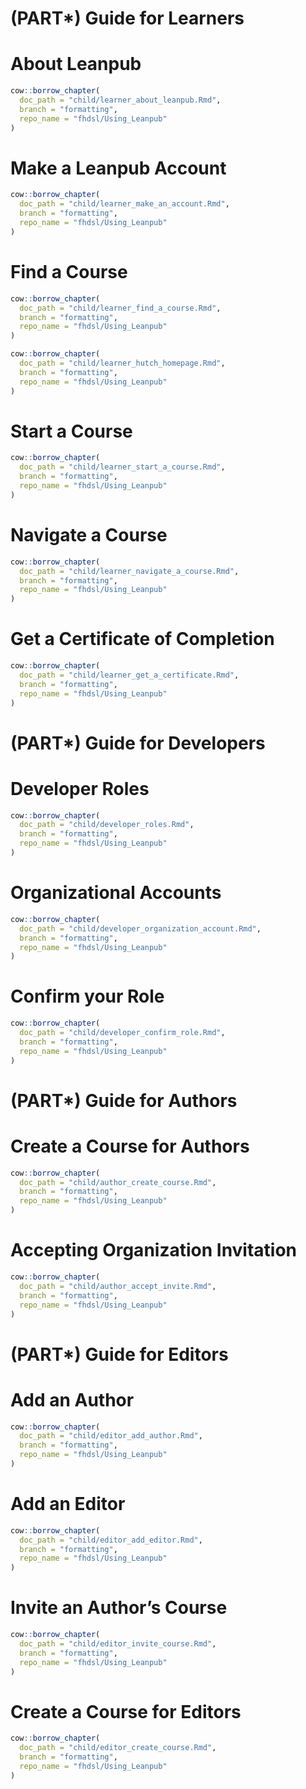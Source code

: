 
# (PART\*) Guide for Learners {-}

# About Leanpub

```r
cow::borrow_chapter(
  doc_path = "child/learner_about_leanpub.Rmd",
  branch = "formatting",
  repo_name = "fhdsl/Using_Leanpub"
)
```

# Make a Leanpub Account

```r
cow::borrow_chapter(
  doc_path = "child/learner_make_an_account.Rmd",
  branch = "formatting",
  repo_name = "fhdsl/Using_Leanpub"
)
```

# Find a Course

```r
cow::borrow_chapter(
  doc_path = "child/learner_find_a_course.Rmd",
  branch = "formatting",
  repo_name = "fhdsl/Using_Leanpub"
)
```

:::: {.notice}
```r
cow::borrow_chapter(
  doc_path = "child/learner_hutch_homepage.Rmd",
  branch = "formatting",
  repo_name = "fhdsl/Using_Leanpub"
)
```
::::

# Start a Course

```r
cow::borrow_chapter(
  doc_path = "child/learner_start_a_course.Rmd",
  branch = "formatting",
  repo_name = "fhdsl/Using_Leanpub"
)
```

# Navigate a Course

```r
cow::borrow_chapter(
  doc_path = "child/learner_navigate_a_course.Rmd",
  branch = "formatting",
  repo_name = "fhdsl/Using_Leanpub"
)
```

# Get a Certificate of Completion

```r
cow::borrow_chapter(
  doc_path = "child/learner_get_a_certificate.Rmd",
  branch = "formatting",
  repo_name = "fhdsl/Using_Leanpub"
)
```

# (PART\*) Guide for Developers {-}

# Developer Roles

```r
cow::borrow_chapter(
  doc_path = "child/developer_roles.Rmd",
  branch = "formatting",
  repo_name = "fhdsl/Using_Leanpub"
)
```

# Organizational Accounts

```r
cow::borrow_chapter(
  doc_path = "child/developer_organization_account.Rmd",
  branch = "formatting",
  repo_name = "fhdsl/Using_Leanpub"
)
```

# Confirm your Role

```r
cow::borrow_chapter(
  doc_path = "child/developer_confirm_role.Rmd",
  branch = "formatting",
  repo_name = "fhdsl/Using_Leanpub"
)
```

# (PART\*) Guide for Authors {-}

# Create a Course for Authors

```r
cow::borrow_chapter(
  doc_path = "child/author_create_course.Rmd",
  branch = "formatting",
  repo_name = "fhdsl/Using_Leanpub"
)
```

# Accepting Organization Invitation

```r
cow::borrow_chapter(
  doc_path = "child/author_accept_invite.Rmd",
  branch = "formatting",
  repo_name = "fhdsl/Using_Leanpub"
)
```

# (PART\*) Guide for Editors {-}

# Add an Author

```r
cow::borrow_chapter(
  doc_path = "child/editor_add_author.Rmd",
  branch = "formatting",
  repo_name = "fhdsl/Using_Leanpub"
)
```

# Add an Editor

```r
cow::borrow_chapter(
  doc_path = "child/editor_add_editor.Rmd",
  branch = "formatting",
  repo_name = "fhdsl/Using_Leanpub"
)
```

# Invite an Author's Course

```r
cow::borrow_chapter(
  doc_path = "child/editor_invite_course.Rmd",
  branch = "formatting",
  repo_name = "fhdsl/Using_Leanpub"
)
```

# Create a Course for Editors

```r
cow::borrow_chapter(
  doc_path = "child/editor_create_course.Rmd",
  branch = "formatting",
  repo_name = "fhdsl/Using_Leanpub"
)
```




